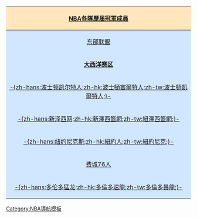 {| class="navbox collapsible {{{state|autocollapse}}} nowraplinks" style="margin:auto; background-color: transparent; font-size: 95%;"
|-
! colspan="6" style="background-color: #FFE6BD;" | [[NBA歷屆冠軍成員|NBA各隊歷屆冠軍成員]]
|-
! colspan=3 style="background-color: #D0E7FF; text-align: center;" | [[東部聯盟 (NBA)|东部联盟]]
! colspan=3 style="background-color: #FFCCCC;" text-align: center;" | [[西部聯盟 (NBA)|西部联盟]]
|-
| style="background-color: #D0E7FF; text-align: center; width: 16.67%" | '''[[NBA大西洋赛区|大西洋赛区]]'''
| style="background-color: #D0E7FF; text-align: center; width: 16.67%" | '''[[NBA中部赛区|中部赛区]]'''
| style="background-color: #D0E7FF; text-align: center; width: 16.67%" | '''[[NBA东南赛区|东南赛区]]'''
| style="background-color: #FFCCCC; text-align: center; width: 16.67%" | '''[[NBA西北赛区|西北赛区]]'''
| style="background-color: #FFCCCC; text-align: center; width: 16.67%" | '''[[NBA太平洋赛区|太平洋赛区]]'''
| style="background-color: #FFCCCC; text-align: center; width: 16.67%" | '''[[NBA西南赛区|西南赛区]]'''
|-
| style="background-color: #D0E7FF; text-align: center;" | [[塞爾提克歷屆冠軍成員|-{zh-hans:波士顿凯尔特人;zh-hk:波士頓塞爾特人;zh-tw:波士頓凱爾特人;}-]]
| style="background-color: #D0E7FF; text-align: center;" | [[芝加哥公牛歷屆冠軍成員|芝加哥公牛]]
| style="background-color: #D0E7FF; text-align: center;" | [[亞特蘭大老鷹歷屆冠軍成員|-{zh-hans:亚特兰大老鹰;zh-hk:亞特蘭大鷹隊;zh-tw:亞特蘭大老鷹;}-]]
| style="background-color: #FFCCCC; text-align: center;" | [[丹佛金塊歷屆冠軍成員|-{zh-hans:丹佛掘金;zh-hant:丹佛金塊}-]]
| style="background-color: #FFCCCC; text-align: center;" | [[金州勇士歷屆冠軍成員|金州勇士]]
| style="background-color: #FFCCCC; text-align: center;" | [[達拉斯獨行俠歷屆冠軍成員|達拉斯獨行俠]]
|-
| style="background-color: #D0E7FF; text-align: center;" | [[紐澤西籃網歷屆冠軍成員|-{zh-hans:新泽西网;zh-hk:新澤西籃網;zh-tw:紐澤西籃網;}-]]
| style="background-color: #D0E7FF; text-align: center;" | [[克里夫蘭騎士歷屆冠軍成員|克-{里}-夫蘭騎士]]
| style="background-color: #D0E7FF; text-align: center;" | [[夏洛特山貓歷屆冠軍成員|夏洛特山貓]]
| style="background-color: #FFCCCC; text-align: center;" | [[迷尼蘇達灰狼歷屆冠軍成員|-{zh-hans:明尼苏达森林狼;zh-hk:明尼蘇達木狼;zh-tw:明尼蘇達灰狼;}-]]
| style="background-color: #FFCCCC; text-align: center;" | [[洛杉磯快艇歷屆冠軍成員|-{zh-hans:洛杉矶快船;zh-hant:洛杉磯快艇}-]]

| style="background-color: #FFCCCC; text-align: center;" | [[休士頓火箭歷屆冠軍成員|-{zh-hans:休斯敦火箭;zh-hk:侯斯頓火箭;zh-tw:休士頓火箭;}-]]
|-
| style="background-color: #D0E7FF; text-align: center;" | [[紐約尼克歷屆冠軍成員|-{zh-hans:纽约尼克斯;zh-hk:紐約人;zh-tw:紐約尼克;}-]]
| style="background-color: #D0E7FF; text-align: center;" | [[底特律活塞歷屆冠軍成員|底特律活塞]]
| style="background-color: #D0E7FF; text-align: center;" | [[迈阿密热火歷屆冠軍成員|迈阿密热火]]
| style="background-color: #FFCCCC; text-align: center;" | [[波特兰开拓者歷屆冠軍成員|-{zh-hans:波特兰开拓者;zh-hant:波特蘭拓荒者}-]]

| style="background-color: #FFCCCC; text-align: center;" | [[洛杉矶湖人歷屆冠軍成員|洛杉矶湖人]]
| style="background-color: #FFCCCC; text-align: center;" | [[曼菲斯灰熊歷屆冠軍成員|-{zh-hans:孟菲斯灰熊;zh-hk:孟菲斯灰熊;zh-tw:曼斐斯灰熊;}-]]
|-
| style="background-color: #D0E7FF; text-align: center;" | [[费城76人歷屆冠軍成員|费城76人]]
| style="background-color: #D0E7FF; text-align: center;" | [[印第安納溜馬歷屆冠軍成員|-{zh-hans:印第安那步行者;zh-hk:印第安納溜馬;zh-tw:印第安納溜馬;}-]]
| style="background-color: #D0E7FF; text-align: center;" | [[奧蘭多魔術歷屆冠軍成員|奥兰多魔术]]
| style="background-color: #FFCCCC; text-align: center;" | [[奧克拉荷馬雷霆歷屆冠軍成員|奧克拉荷馬雷霆]]
| style="background-color: #FFCCCC; text-align: center;" | [[鳳凰城太陽歷屆冠軍成員|-{zh-hans:菲尼克斯太阳;zh-hant:鳳凰城太陽}-]]
| style="background-color: #FFCCCC; text-align: center;" | [[紐奧良黃蜂歷屆冠軍成員|-{zh-hans:新奥尔良黄蜂;zh-hk:新奧爾良黃蜂;zh-tw:紐奧良黃蜂;}-]]
|-
| style="background-color: #D0E7FF; text-align: center;" | [[多倫多暴龍歷屆冠軍成員|-{zh-hans:多伦多猛龙;zh-hk:多倫多速龍;zh-tw:多倫多暴龍;}-]]
| style="background-color: #D0E7FF; text-align: center;" | [[密爾瓦基公鹿歷屆冠軍成員|-{zh-hans:密尔沃基雄鹿;zh-hk:密爾沃基公鹿;zh-tw:密爾瓦基公鹿;}-]]
| style="background-color: #D0E7FF; text-align: center;" | [[华盛顿奇才歷屆冠軍成員|-{zh-hans:华盛顿奇才;zh-hant:華盛頓巫師}-]]
| style="background-color: #FFCCCC; text-align: center;" | [[猶他爵士歷屆冠軍成員|犹他爵士]]
| style="background-color: #FFCCCC; text-align: center;" | [[沙加緬度國王歷屆冠軍成員|-{zh-hans:萨克拉门托国王;zh-hk:薩克拉門托帝王;zh-tw:沙加緬度國王;}-]]
| style="background-color: #FFCCCC; text-align: center;" | [[聖安東尼奧馬刺歷屆冠軍成員|聖安東尼奧馬刺]]

|}<noinclude>[[Category:NBA導航模板]]
</noinclude>